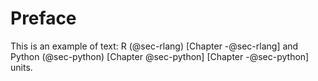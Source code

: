 # Preface {.unnumbered}

This is an example of text: R (@sec-rlang) [Chapter -@sec-rlang] and Python (@sec-python) [Chapter @sec-python] [Chapter -@sec-python] units.